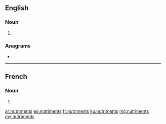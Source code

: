 ==English==

===Noun===
{{head|en|noun plural form}}

# {{plural of|nutriment|lang=en}}

===Anagrams===
* {{l|en|instrument}}

----

==French==

===Noun===
{{head|fr|noun plural form|g=m}}

# {{plural of|nutriment|lang=fr}}

[[ar:nutriments]]
[[eo:nutriments]]
[[fr:nutriments]]
[[ku:nutriments]]
[[mg:nutriments]]
[[my:nutriments]]